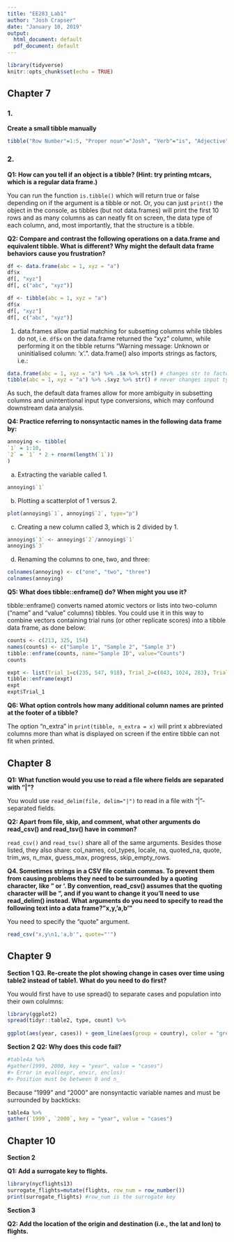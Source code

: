 ---
title: "EE283_Lab1"
author: "Josh Crapser"
date: "January 10, 2019"
output:
  html_document: default
  pdf_document: default
---

```{r setup, include=FALSE}
library(tidyverse)
knitr::opts_chunk$set(echo = TRUE)
```


## Chapter 7

### 1.

__Create a small tibble manually__

```{r tibble}
tibble("Row Number"=1:5, "Proper noun"="Josh", "Verb"="is", "Adjective"="awesome", "Punctuation"="!")

```

### 2.
__Q1: How can you tell if an object is a tibble? (Hint: try printing mtcars, which is a regular data frame.)__

You can run the function ```is.tibble()``` which will return true or false depending on if the argument is a tibble or not. Or, you can just ```print()``` the object in the console, as tibbles (but not data.frames) will print the first 10 rows and as many columns as can neatly fit on screen, the data type of each column, and, most importantly, that the structure is a tibble. 

__Q2: Compare and contrast the following operations on a data.frame and equivalent tibble. What is different? Why might the default data frame behaviors cause you frustration?__

```{r Q2}
df <- data.frame(abc = 1, xyz = "a")
df$x
df[, "xyz"]
df[, c("abc", "xyz")]
```

```{r Q2tri}
df <- tibble(abc = 1, xyz = "a")
df$x
df[, "xyz"]
df[, c("abc", "xyz")]
```

1) data.frames allow partial matching for subsetting columns while tibbles do not, i.e. ```df$x``` on the data.frame returned the "xyz" column, while performing it on the tibble returns "Warning message: Unknown or uninitialised column: 'x'.". data.frame() also imports strings as factors, i.e.:

```{r factors}
data.frame(abc = 1, xyz = "a") %>% .$x %>% str() # changes str to factor + partial matching
tibble(abc = 1, xyz = "a") %>% .$xyz %>% str() # never changes input type
```

As such, the default data frames allow for more ambiguity in subsetting columns and unintentional input type conversions, which may confound downstream data analysis.

__Q4: Practice referring to nonsyntactic names in the following data frame by:__

```{r annoying data frame}
annoying <- tibble(
`1` = 1:10,
`2` = `1` * 2 + rnorm(length(`1`))
)
```


a. Extracting the variable called 1.

```{r v1}
annoying$`1`
```

b. Plotting a scatterplot of 1 versus 2.

```{r v12}
plot(annoying$`1`, annoying$`2`, type="p")
```

c. Creating a new column called 3, which is 2 divided by 1.
```{r v3}
annoying$`3` <- annoying$`2`/annoying$`1`
annoying$`3`
```

d. Renaming the columns to one, two, and three:

```{r rename}
colnames(annoying) <- c("one", "two", "three")
colnames(annoying)
```

__Q5: What does tibble::enframe() do? When might you use it?__

tibble::enframe() converts named atomic vectors or lists into two-column ("name" and "value" columns) tibbles. You could use it in this way to combine vectors containing trial runs (or other replicate scores) into a tibble data frame, as done below:

```{r enframe}
counts <- c(213, 325, 154)
names(counts) <- c("Sample 1", "Sample 2", "Sample 3")
tibble::enframe(counts, name="Sample ID", value="Counts")
counts

expt <- list(Trial_1=c(235, 547, 918), Trial_2=c(843, 1024, 283), Trial_3=c(325, 921, 483))
tibble::enframe(expt)
expt
expt$Trial_1
```

__Q6: What option controls how many additional column names are printed at the footer of a tibble?__

The option "n_extra" in ```print(tibble, n_extra = x)``` will print x abbreviated columns more than what is displayed on screen if the entire tibble can not fit when printed.

## Chapter 8

__Q1: What function would you use to read a file where fields are separated with "|"?__

You would use ```read_delim(file, delim="|")``` to read in a file with "|"-separated fields.

__Q2: Apart from file, skip, and comment, what other arguments do read_csv() and read_tsv() have in common?__

`read_csv()` and `read_tsv()` share all of the same arguments. Besides those listed, they also share: col_names, col_types, locale, na, quoted_na, quote, trim_ws, n_max, guess_max, progress, skip_empty_rows.

__Q4. Sometimes strings in a CSV file contain commas. To prevent them from causing problems they need to be surrounded by a quoting character, like " or '. By convention, read_csv() assumes that the quoting character will be ", and if you want to change it you'll need to use read_delim() instead. What arguments do you need to specify to read the following text into a data frame?   "x,y\n1,'a,b'" __

You need to specify the "quote" argument.

```{r read_csv}
read_csv("x,y\n1,'a,b'", quote="'")
```

## Chapter 9

__Section 1 Q3. Re-create the plot showing change in cases over time using table2 instead of table1. What do you need to do first?__

You would first have to use spread() to separate cases and population into their own colulmns:
```{r spread}
library(ggplot2)
spread(tidyr::table2, type, count) %>%
  
ggplot(aes(year, cases)) + geom_line(aes(group = country), color = "grey50") + geom_point(aes(color = country))
```

__Section 2 Q2: Why does this code fail?__

```{r fail}
#table4a %>%
#gather(1999, 2000, key = "year", value = "cases")
#> Error in eval(expr, envir, enclos):
#> Position must be between 0 and n_
```

Because "1999" and "2000" are nonsyntactic variable names and must be surrounded by backticks:

```{r failnot}
table4a %>%
gather(`1999`, `2000`, key = "year", value = "cases")
```

## Chapter 10

__Section 2__

__Q1: Add a surrogate key to flights.__

```{r surrogate}
library(nycflights13)
surrogate_flights=mutate(flights, row_num = row_number())
print(surrogate_flights) #row_num is the surrogate key
```

__Section 3__

__Q2: Add the location of the origin and destination (i.e., the lat and lon) to flights.__